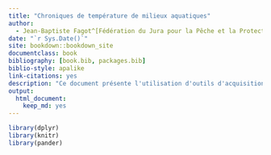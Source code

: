 ```yaml
--- 
title: "Chroniques de température de milieux aquatiques"
author: 
  - Jean-Baptiste Fagot^[Fédération du Jura pour la Pêche et la Protection du Milieu Aquatique, jean-baptiste.fagot@peche-jura.com]
date: "`r Sys.Date()`"
site: bookdown::bookdown_site
documentclass: book
bibliography: [book.bib, packages.bib]
biblio-style: apalike
link-citations: yes
description: "Ce document présente l'utilisation d'outils d'acquisition et de traitement de chroniques de température de milieux aquatiques développés dans le cadre du RSTMAJ."
output: 
  html_document: 
    keep_md: yes
---
```


```r
library(dplyr)
library(knitr)
library(pander)
```